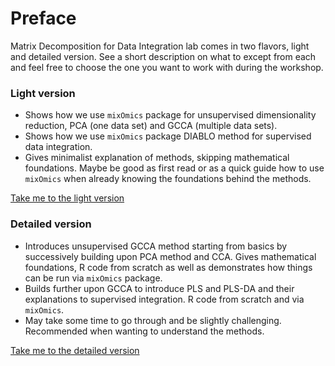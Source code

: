 # Preface {.unnumbered}

Matrix Decomposition for Data Integration lab comes in two flavors, light and detailed version. See a short description on what to except from each and feel free to choose the one you want to work with during the workshop. 

### Light version
- Shows how we use `mixOmics` package for unsupervised dimensionality reduction, PCA (one data set) and GCCA (multiple data sets).
- Shows how we use `mixOmics` package DIABLO method for supervised data integration.
- Gives minimalist explanation of methods, skipping mathematical foundations. Maybe be good as first read or as a quick guide how to use `mixOmics` when already knowing the foundations behind the methods.

[Take me to the light version](mixomics-light.html)

### Detailed version
- Introduces unsupervised GCCA method starting from basics by successively building upon PCA method and CCA. Gives mathematical foundations, R code from scratch as well as demonstrates how things can be run via `mixOmics` package.
- Builds further upon GCCA to introduce PLS and PLS-DA and their explanations to supervised integration. R code from scratch and via `mixOmics`. 
- May take some time to go through and be slightly challenging. Recommended when wanting to understand the methods. 

[Take me to the detailed version](mixomics.html)